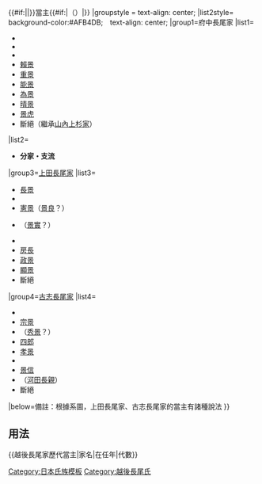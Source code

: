 {{Navbox
|bodyclass=hlist

|name=越後長尾家歷代當主
|title=[[file:Kuyo Tomoe (inverted).svg|20px|九曜巴紋]]{{#if:{{{1|}}}|{{{1|}}}|[[長尾氏|越後長尾家]]}}{{#if:{{{3|}}}|{{{3|}}}|}}當主{{#if:{{{2|}}}|（{{{2|}}}）|}}
|groupstyle = text-align: center;
|list2style= background-color:#AFB4DB;　text-align: center;
|group1=府中長尾家
|list1=
*{{tsl|ja|長尾景恒||景恒}}
*{{tsl|ja|長尾高景||高景}}
*{{tsl|ja|長尾邦景||邦景}}
*[[長尾賴景|賴景]]
*[[長尾重景|重景]]
*[[長尾能景|能景]]
*[[長尾為景|為景]]
*[[長尾晴景|晴景]]
*[[上杉謙信|景虎]]
*斷絕（繼承[[山內上杉家]]）
|list2=
*'''分家・支流''' 
|group3=[[上田長尾家]]
|list3=
*[[長尾長景|長景]]
*{{tsl|ja|長尾房景||房景}}
*[[長尾憲景 (上田長尾家)|憲景]]（[[長尾景良|景良]]？）
*{{tsl|ja|長尾憲長||憲長}}（[[長尾景實|景實]]？）
*{{tsl|ja|長尾景隆||景隆}}
*[[長尾房長|房長]]
*[[長尾政景|政景]]
*[[上杉景勝|顯景]]
*斷絕
|group4=[[古志長尾家]]
|list4=
*{{tsl|ja|長尾景晴||景晴}}
*[[長尾宗景|宗景]]
*（[[長尾秀景|秀景]]？）
*[[長尾四郎|四郎]]
*[[長尾孝景|孝景]]
*{{tsl|ja|長尾房景||房景}}
*[[上杉景信|景信]]
*（[[河田長親]]）
*斷絕
|below=備註：根據系圖，上田長尾家、古志長尾家的當主有諸種說法
}}<noinclude>
==用法==
<nowiki>{{越後長尾家歷代當主|家名|在任年|代數}}</nowiki>
[[Category:日本氏族模板]]
[[Category:越後長尾氏]]
</noinclude>